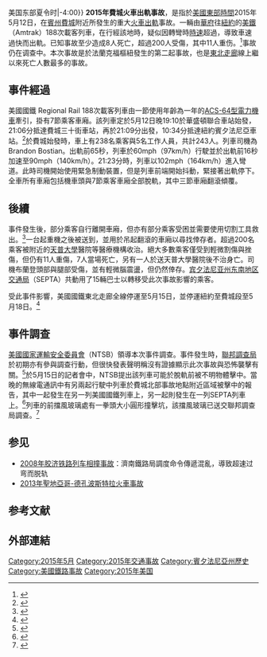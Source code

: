 {{update|time=2019-12-19T01:29:23+00:00}}{{UTC time|北美东部时区{{!}}美国东部夏令时|-4:00}}
{{Infobox public transit accident
| title               = 2015年費城火車出軌事故
| image               = NTSB_2015_Philadelphia_train_derailment_2.jpg
| image_size          = 267px
| caption             = 在現場調查的[[美國國家運輸安全委員會|美國國家運輸安全委員會]]官員
| date                = [[美國東部時間|美國東部時間]]2015年5月12日, <br/>[[世界標準時間|世界標準時間]]2015年5月13日
| time                = 晚上21:23（[[北美东部时区|EDT]]）,<br/>凌晨01:23（[[协调世界时|UTC]]） <ref name=ABCGo_20150513>{{cite web |url=http://abcnews.go.com/US/amtrak-derailment-video-shows-harrowing-moments-crash/story?id=31028659 |title=Amtrak Derailment: Video Shows the Harrowing Moments Before the Crash |work=ABC News |date=May 13, 2015 |first1=Meghan |last1=Keneally |accessdate=May 13, 2015 |archive-date=2015-05-14 |archive-url=https://web.archive.org/web/20150514063611/https://abcnews.go.com/US/amtrak-derailment-video-shows-harrowing-moments-crash/story?id=31028659 |dead-url=no }}</ref>
| location            = [[宾夕法尼亚州|宾夕法尼亚州]][[費城|費城]]{{link-en|里奇蒙港 (費城)|Port Richmond, Philadelphia|里奇蒙港}}
| country             = [[美國|美國]]
| line                = [[東北走廊|東北走廊]]
| operator            = [[美國國鐵|美國國鐵]]
| type                = [[脫軌|脫軌]]
| cause               = 調查中
| trains              = 1 ([[鐵路機車|鐵路機車]]，附掛7節[[車廂|車廂]])
| passengers          = 238
| deaths = 8<ref name="pv 20150513">{{cite web | url=http://www.phillyvoice.com/amtrak-train-crashes-philadelphia/ | website=PhillyVoice | title=At least seven killed in Amtrak train crash in Philadelphia; over 200 treated at hospitals | date=May 13, 2015 | accessdate=May 13, 2015 | archive-date=2015-05-14 | archive-url=https://web.archive.org/web/20150514031824/http://www.phillyvoice.com/amtrak-train-crashes-philadelphia/ | dead-url=no }}</ref>
| injuries = 超過200 (其中11人命危)<ref name=wpvi>{{cite web |title=7 killed in Philadelphia Amtrak crash; engineer ID'd |url=http://6abc.com/news/7-killed-in-philadelphia-amtrak-crash;-engineer-idd/718111/ |website=6abc.com |publisher=WPVI-TV |location=Philadelphia, PA |date=May 13, 2015 |accessdate=May 13, 2015 |archive-date=2015-05-15 |archive-url=https://web.archive.org/web/20150515112407/http://6abc.com/news/7-killed-in-philadelphia-amtrak-crash;-engineer-idd/718111/ |dead-url=no }}</ref>
}}
'''2015年費城火車出軌事故'''，是指於[[美國東部時間|美國東部時間]]2015年5月12日，在[[宾夕法尼亚州|賓州]][[費城|費城]]{{link-en|里奇蒙港 (費城)|Port Richmond, Philadelphia|里奇蒙港}}附近所發生的重大[[火車|火車]][[出軌|出軌]]事故。一輛由[[華府|華府]]往[[紐約|紐約]]的[[美鐵|美鐵]]（Amtrak）188次載客列車，在行經該地時，疑似因轉彎時[[時速|時速]]超過{{convert|100|mi|km}}，導致車速過快而出軌。已知事故至少造成8人死亡，超過200人受傷，其中11人重伤。<ref name=黃兆平>{{cite news|author1=黃兆平|title=費城火車出軌7死 時速106英里|url=http://www.cna.com.tw/news/aopl/201505140106-1.aspx|accessdate=2015-05-14|agency=[[中央社|中央社]]|date=2015-05-13|archive-date=2015-05-18|archive-url=https://web.archive.org/web/20150518015152/http://www.cna.com.tw/news/aopl/201505140106-1.aspx|dead-url=no}}</ref>事故仍在调查中。本次事故是於法蘭克福樞紐發生的第二起事故，也是[[東北走廊|東北走廊]]線上繼{{le|1987年巴爾的摩撞車事故|1987 Maryland train collision}}以來死亡人數最多的事故。

== 事件經過 ==

美國國鐵 Regional Rail 188次載客列車由一節使用年齡為一年的[[ACS-64型电力机车|ACS-64型電力機車]]牽引，掛有7節乘客車廂。該列車定於5月12日晚19:10於華盛頓聯合車站始發，21:06分抵達費城三十街車站，再於21:09分出發，10:34分抵達紐約賓夕法尼亞車站。<ref>{{Cite web|url = http://www.amtrak.com/ccurl/780/620/Northeast-Corridor-1-Schedule-011215,0.pdf|title = Amtrak 東北走廊時刻表 1|accessdate = 2015年5月16日|author = |date = |publisher = |archive-date = 2015年5月28日|archive-url = https://web.archive.org/web/20150528123019/http://www.amtrak.com/ccurl/780/620/Northeast-Corridor-1-Schedule-011215,0.pdf|dead-url = no}}</ref>於費城始發時，車上有238名乘客與5名工作人員，共計243人。列車司機為Brandon Bostian。出軌前65秒，列車於60mph（97km/h）行駛並於出軌前16秒加速至90mph（140km/h）。21:23分時，列車以102mph（164km/h）進入彎道。此時司機開始使用緊急制動裝置，但是列車前端開始抖動，緊接著出軌停下。全車所有車廂包括機車頭與7節乘客車廂全部脫軌，其中三節車廂翻滾傾覆。

== 後續 ==
事件發生後，部分乘客自行離開車廂，但亦有部分乘客受困並需要使用切割工具救出。<ref>{{Cite web|url = http://www.cnn.com/2015/05/12/us/philadelphia-train-derailment/index.html|title = 5 dead, at least 50 injured after Amtrak train derails in Philadelphia|accessdate = 2015-05-13|author = CNN|date = |publisher = |archive-date = 2015-05-13|archive-url = https://web.archive.org/web/20150513191342/http://www.cnn.com/2015/05/12/us/philadelphia-train-derailment/index.html|dead-url = no}}</ref>一台起重機之後被送到，並用於吊起翻滾的車廂以尋找倖存者。超過200名乘客被附近的[[天普大學|天普大學]]醫院等醫療機構收治。絕大多數乘客僅受到輕微割傷與挫傷，但仍有11人重傷，7人當場死亡，另有一人於送天普大學醫院後不治身亡。司機布蘭登頭部與腿部受傷，並有輕微腦震盪，但仍然倖存。[[宾夕法尼亚州东南地区交通局|宾夕法尼亚州东南地区交通局]]（SEPTA）共動用了15輛巴士以轉移受此次事故影響的乘客。

受此事件影響，美國國鐵東北走廊全線停運至5月15日，並停運紐約至費城段至5月18日。<ref>{{Cite web|url = http://www.amtrak.com/servlet/ContentServer?c=AM_Alert_C&pagename=am/AM_Alert_C/Alerts_Popup&cid=1251628184602|title = Amtrak Northeast Corridor Service Plan through May 18|accessdate = 2015-05-16|author = |date = |publisher = |archive-date = 2015-05-15|archive-url = https://web.archive.org/web/20150515222145/http://www.amtrak.com/servlet/ContentServer?c=AM_Alert_C&pagename=am%2FAM_Alert_C%2FAlerts_Popup&cid=1251628184602|dead-url = no}}</ref>

== 事件調查 ==
[[美國國家運輸安全委員會|美國國家運輸安全委員會]]（NTSB）領導本次事件調查。事件發生時，[[联邦调查局|聯邦調查局]]於初期亦有參與調查行動，但很快發表聲明稱沒有證據顯示此次事故與恐怖襲擊有關。<ref>{{Cite web|url = http://www.cnn.com/videos/us/2015/05/13/ctn-bpr-perez-amtrak-derailment-fbi.cnn|title = FBI: No indication of terrorism in Amtrak train derailment|accessdate = 2015年5月12日|author = CNN|date = 2015年5月12日|publisher = |archive-date = 2015年5月13日|archive-url = https://web.archive.org/web/20150513191456/http://www.cnn.com/videos/us/2015/05/13/ctn-bpr-perez-amtrak-derailment-fbi.cnn|dead-url = no}}</ref>於5月15日的記者會中，NTSB提出該列車可能於脫軌前被不明物體擊中。當晚的無線電通訊中有另兩起行駛中列車於費城北部事故地點附近區域被擊中的報告，其中一起發生在另一列美國國鐵列車上，另一起則發生在一列SEPTA列車上。<ref>{{Cite web|url = http://www.nbcphiladelphia.com/news/local/2-Trains-Hit-by-Projectiles-Minutes-Before-Amtrak-Derailment-SEPTA-303820821.html|title = 2 Trains Hit by Projectiles Minutes Before Amtrak Derailment|author = Lattanzio, Vince|publisher = NBCPhiladelphia.com|accessdate = 2015-05-16|archive-url = https://web.archive.org/web/20150519110023/http://www.nbcphiladelphia.com/news/local/2-Trains-Hit-by-Projectiles-Minutes-Before-Amtrak-Derailment-SEPTA-303820821.html|archive-date = 2015-05-19|dead-url = yes}}</ref>列車的前擋風玻璃處有一拳頭大小圓形撞擊坑，該擋風玻璃已送交聯邦調查局調查。<ref>{{Cite web|url = http://www.nytimes.com/2015/05/16/us/amtrak-train-may-have-been-struck-before-it-derailed-officials-say.html|title = Amtrak Train Possibly Hit Before Wreck|accessdate = 2015-05-16|author = Phillips, Dave|date = |publisher = New York Times|coauthors = Fitzsimmons, Emma G.|archive-date = 2015-05-17|archive-url = https://web.archive.org/web/20150517060053/http://www.nytimes.com/2015/05/16/us/amtrak-train-may-have-been-struck-before-it-derailed-officials-say.html|dead-url = no}}</ref>

==参见==
*[[2008年胶济铁路列车相撞事故|2008年胶济铁路列车相撞事故]]：濟南鐵路局調度命令傳遞混亂，導致超速过弯而脱轨
*[[2013年聖地亞哥-德孔波斯特拉火車事故|2013年聖地亞哥-德孔波斯特拉火車事故]]

==参考文献==
{{reflist|30em}}

==外部連結==
{{Commons cat|2015 Philadelphia train derailment}}

{{Portal bar|美國|鐵路|災害}}

{{coord|40.001356|-75.094611|type:event|display=title}}

[[Category:2015年5月|Category:2015年5月]]
[[Category:2015年交通事故|Category:2015年交通事故]]
[[Category:賓夕法尼亞州歷史|Category:賓夕法尼亞州歷史]]
[[Category:美國鐵路事故|Category:美國鐵路事故]]
[[Category:2015年美国|Category:2015年美国]]